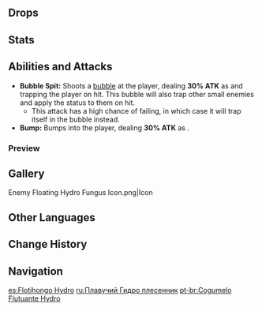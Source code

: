 {{Enemy Infobox
|image    = Enemy Floating Hydro Fungus.png
|element  = Hydro
|type     = Common Enemies
|family   = Mystical Beasts
|group    = Fungi
|location =
|ability1 = 
}}
{{Description|A spore organism of some intelligence. It possesses extreme adaptability.<br />It is said that it tastes awful. However, such fungi have lots of moisture within them, and so can be used as an emergency water source...|[[Archive]]}}
{{Enemy Intro|name='''Floating Hydro Fungi'''}}

==Drops==
{{Drops|Fungi}}

==Stats==
{{Enemy Stats
|hydro_res = 20%

|hp_ratio  = 1
|hp_type   = 2
|atk_ratio = 1.8
|atk_type  = 2
}}

==Abilities and Attacks==
*'''Bubble Spit:''' Shoots a [[bubble]] at the player, dealing '''30% ATK''' as {{Color|Hydro DMG}} and trapping the player on hit. This bubble will also trap other small enemies and apply the {{Color|Hydro|Wet}} status to them on hit.
**This attack has a high chance of failing, in which case it will trap itself in the bubble instead.
*'''Bump:''' Bumps into the player, dealing '''30% ATK''' as {{Color|Physical DMG}}.

===Preview===
{{Preview
|size=185px
|file1=Floating Hydro Fungus Bubble Spit
|caption1=Bubble Spit

|file2=Floating Hydro Fungus Bubble Spit 2
|caption2=Bubble Spit (Failed)

|file3=Floating Hydro Fungus Bump
|caption3=Bump
}}

==Gallery==
<gallery hideaddbutton="true" captionalign="center">
Enemy Floating Hydro Fungus Icon.png|Icon
</gallery>

==Other Languages==
{{Other Languages
|en      = Floating Hydro Fungus
|zhs     = 浮游水蕈兽
|zhs_rm  = Fúyóu Shuǐ Xùn Shòu
|zht     = 浮游水蕈獸
|zht_rm  = Fúyóu Shuǐ Xùn Shòu
|zh_tl   = Floating Hydro Fungus Beast
|ja      = プカプカ水キノコン
|ja_rm   = Puka-puka Mizu Kinokon{{Assumed}}
|ja_tl   = Floaty Water Mushroom
|ko      = 둥실 물 버섯
|ko_rm   = Dungsil Mul Beoseot
|ko_tl   = Buoyant Water Mushroom
|es      = Flotihongo Hydro
|es_tl   = Hydro Floating Fungus
|fr      = Fongus flottant
|fr_tl   = Floating Fungus
|ru      = Плавучий Гидро плесенник
|ru_tl   = 
|th      = Floating Hydro Fungus
|vi      = Nấm {{tt|Quỷ|鬼}} {{tt|Phù Du|浮游}} - {{tt|Thủy|水}}
|vi_tl   = Floating Demon Fungus - Hydro
|de      = Im Wasser treibende Pilzbestie
|de_tl   = In Water Floating Fungus Beast
|id      = Floating Hydro Fungus
|pt      = Cogumelo Flutuante Hydro
|pt_tl   = 
}}

==Change History==
{{Change History|2.6}}

==Navigation==
{{Enemy Navbox|Common}}

[[es:Flotihongo Hydro]]
[[ru:Плавучий Гидро плесенник]]
[[pt-br:Cogumelo Flutuante Hydro]]